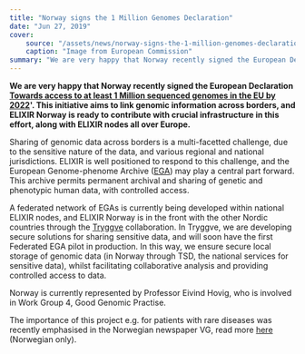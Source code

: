 ```yaml
---
title: "Norway signs the 1 Million Genomes Declaration"
date: "Jun 27, 2019"
cover:
    source: "/assets/news/norway-signs-the-1-million-genomes-declaration/cover.png"
    caption: "Image from European Commission"
summary: "We are very happy that Norway recently signed the European Declaration 'Towardsaccess to at least 1 Million sequenced genomes in the EU by 2022'. This initiative aims to link genomic information across borders, and ELIXIR Norwayis ready to contribute with crucial infrastructure in this effort, along with ELIXIR nodes all over Europe."
---
```


**We are very happy that Norway recently signed the European Declaration [Towards access to at least 1 Million sequenced genomes in the EU by 2022](https://ec.europa.eu/digital-single-market/en/news/norway-signs-1-million-genomes-declaration)'. This initiative aims to link genomic information across borders, and ELIXIR Norway is ready to contribute with crucial infrastructure in this effort, along with ELIXIR nodes all over Europe.**

Sharing of genomic data across borders is a multi-facetted challenge, due to the sensitive nature of the data, and various regional and national jurisdictions. ELIXIR is well positioned to respond to this challenge, and the European Genome-phenome Archive ([EGA](https://ega-archive.org/)) may play a central part forward. This archive permits permanent archival and sharing of genetic and phenotypic human data, with controlled access.

A federated network of EGAs is currently being developed within national ELIXIR nodes, and ELIXIR Norway is in the front with the other Nordic countries through the [Tryggve](https://neic.no/tryggve/) collaboration. In Tryggve, we are developing secure solutions for sharing sensitive data, and will soon have the first Federated EGA pilot in production. In this way, we ensure secure local storage of genomic data (in Norway through TSD, the national services for sensitive data), whilst facilitating collaborative analysis and providing controlled access to data.

Norway is currently represented by Professor Eivind Hovig, who is involved in Work Group 4, Good Genomic Practise.

The importance of this project e.g. for patients with rare diseases was recently emphasised in the Norwegian newspaper VG, read more [here](https://www.vg.no/nyheter/innenriks/i/g7JBBq/gen-prosjekt-gir-haap-til-pasienter-med-sjeldne-sykdommer) (Norwegian only).
